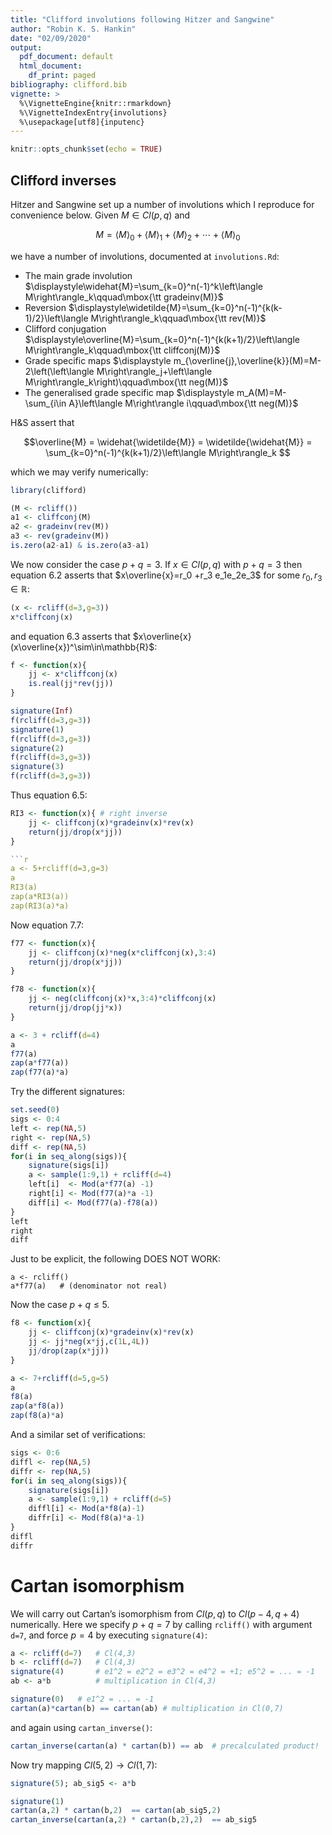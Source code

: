 ```yaml
---
title: "Clifford involutions following Hitzer and Sangwine"
author: "Robin K. S. Hankin"
date: "02/09/2020"
output:
  pdf_document: default
  html_document:
    df_print: paged
bibliography: clifford.bib
vignette: >
  %\VignetteEngine{knitr::rmarkdown}
  %\VignetteIndexEntry{involutions}
  %\usepackage[utf8]{inputenc}
---
```



```r
knitr::opts_chunk$set(echo = TRUE)
```

## Clifford inverses

Hitzer and Sangwine set up a number of involutions which I reproduce
for convenience below.  Given $M\in Cl(p,q)$ and 

\newcommand{\abr}[1]{\left\langle #1\right\rangle}

$$M=
\abr{M}_0+
\abr{M}_1+
\abr{M}_2+\cdots+\abr{M}_0
$$

we have a number of involutions, documented at `involutions.Rd`:

* The main grade involution
$\displaystyle\widehat{M}=\sum_{k=0}^n(-1)^k\abr{M}_k\qquad\mbox{\tt gradeinv(M)}$
* Reversion $\displaystyle\widetilde{M}=\sum_{k=0}^n(-1)^{k(k-1)/2}\abr{M}_k\qquad\mbox{\tt rev(M)}$
* Clifford conjugation $\displaystyle\overline{M}=\sum_{k=0}^n(-1)^{k(k+1)/2}\abr{M}_k\qquad\mbox{\tt cliffconj(M)}$
* Grade specific maps $\displaystyle m_{\overline{j},\overline{k}}(M)=M-2\left(\abr{M}_j+\abr{M}_k\right)\qquad\mbox{\tt neg(M)}$ 
* The generalised grade specific map $\displaystyle m_A(M)=M-\sum_{i\in A}\abr{M}i\qquad\mbox{\tt neg(M)}$


H\&S  assert that

$$\overline{M} = \widehat{\widetilde{M}} = \widetilde{\widehat{M}}
=
\sum_{k=0}^n(-1)^{k(k+1)/2}\abr{M}_k
$$

which we may verify numerically:

```r
library(clifford)
```


```r
(M <- rcliff())
a1 <- cliffconj(M)
a2 <- gradeinv(rev(M))
a3 <- rev(gradeinv(M))
is.zero(a2-a1) & is.zero(a3-a1)
```

We now consider the case $p+q=3$.  If $x\in Cl(p,q)$ with $p+q=3$ then
equation 6.2 asserts that $x\overline{x}=r_0 +r_3 e_1e_2e_3$ for some
$r_0,r_3\in\mathbb{R}$:

```r
(x <- rcliff(d=3,g=3))
x*cliffconj(x)
```

and equation 6.3 asserts that $x\overline{x}(x\overline{x})^\sim\in\mathbb{R}$:

```r
f <- function(x){
	jj <- x*cliffconj(x)
	is.real(jj*rev(jj))
}
```

```r
signature(Inf)
f(rcliff(d=3,g=3))
signature(1)
f(rcliff(d=3,g=3))
signature(2)
f(rcliff(d=3,g=3))
signature(3)
f(rcliff(d=3,g=3))
```

Thus equation 6.5:

```r
RI3 <- function(x){ # right inverse
	jj <- cliffconj(x)*gradeinv(x)*rev(x)
	return(jj/drop(x*jj))
}

```r
a <- 5+rcliff(d=3,g=3)
a
RI3(a)
zap(a*RI3(a))
zap(RI3(a)*a)
```


Now equation 7.7:

```r
f77 <- function(x){
	jj <- cliffconj(x)*neg(x*cliffconj(x),3:4)
	return(jj/drop(x*jj))
}

f78 <- function(x){
	jj <- neg(cliffconj(x)*x,3:4)*cliffconj(x)
	return(jj/drop(jj*x))
}

a <- 3 + rcliff(d=4)
a
f77(a)
zap(a*f77(a))
zap(f77(a)*a)
```

Try the different signatures:

```r
set.seed(0)
sigs <- 0:4
left <- rep(NA,5)
right <- rep(NA,5)
diff <- rep(NA,5)
for(i in seq_along(sigs)){
	signature(sigs[i])
	a <- sample(1:9,1) + rcliff(d=4)
	left[i]  <- Mod(a*f77(a) -1)
	right[i] <- Mod(f77(a)*a -1)
	diff[i] <- Mod(f77(a)-f78(a))
}
left
right
diff
```

Just to be explicit, the following DOES NOT WORK:

```
a <- rcliff()
a*f77(a)   # (denominator not real)
```

Now the case $p+q\leq 5$.

```r
f8 <- function(x){
	jj <- cliffconj(x)*gradeinv(x)*rev(x)
	jj <- jj*neg(x*jj,c(1L,4L))
	jj/drop(zap(x*jj))
}
```

```r
a <- 7+rcliff(d=5,g=5)
a
f8(a)
zap(a*f8(a))
zap(f8(a)*a)
```

And a similar set of verifications:


```r
sigs <- 0:6
diffl <- rep(NA,5)
diffr <- rep(NA,5)
for(i in seq_along(sigs)){
	signature(sigs[i])
	a <- sample(1:9,1) + rcliff(d=5)
	diffl[i] <- Mod(a*f8(a)-1)
	diffr[i] <- Mod(f8(a)*a-1)
}
diffl
diffr
```



# Cartan isomorphism

We will carry out Cartan's isomorphism from $Cl(p,q)$ to $Cl(p-4,q+4)$
numerically.  Here we specify $p+q=7$ by calling `rcliff()` with
argument `d=7`, and force $p=4$ by executing `signature(4)`:

```r
a <- rcliff(d=7)   # Cl(4,3)
b <- rcliff(d=7)   # Cl(4,3)
signature(4)       # e1^2 = e2^2 = e3^2 = e4^2 = +1; e5^2 = ... = -1
ab <- a*b          # multiplication in Cl(4,3)

signature(0)   # e1^2 = ... = -1
cartan(a)*cartan(b) == cartan(ab) # multiplication in Cl(0,7)
```

and again using `cartan_inverse()`:


```r
cartan_inverse(cartan(a) * cartan(b)) == ab  # precalculated product!
```

Now try mapping $Cl(5,2)\longrightarrow Cl(1,7)$:

```r
signature(5); ab_sig5 <- a*b

signature(1)
cartan(a,2) * cartan(b,2)  == cartan(ab_sig5,2)
cartan_inverse(cartan(a,2) * cartan(b,2),2)  == ab_sig5
```

